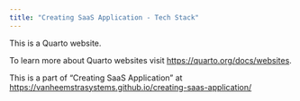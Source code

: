 ```yaml
---
title: "Creating SaaS Application - Tech Stack"
---
```


This is a Quarto website.

To learn more about Quarto websites visit <https://quarto.org/docs/websites>.

This is a part of "Creating SaaS Application" at <https://vanheemstrasystems.github.io/creating-saas-application/>

